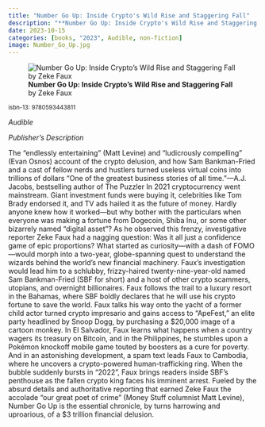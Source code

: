 ```yaml
---
title: "Number Go Up: Inside Crypto's Wild Rise and Staggering Fall"
description: "**Number Go Up: Inside Crypto's Wild Rise and Staggering Fall** by Zeke Faux"
date: 2023-10-15
categories: [books, "2023", Audible, non-fiction]
image: Number_Go_Up.jpg
---
```

![**Number Go Up: Inside Crypto's Wild Rise and Staggering Fall** by Zeke Faux](Number_Go_Up.jpg){fig-align="left"}

<sup>isbn-13: 9780593443811</sup>

*Audible*

*Publisher's Description*

The “endlessly entertaining” (Matt Levine) and “ludicrously compelling”
(Evan Osnos) account of the crypto delusion, and how Sam Bankman-Fried and
a cast of fellow nerds and hustlers turned useless virtual coins into
trillions of dollars “One of the greatest business stories of all
time.”—A.J. Jacobs, bestselling author of The Puzzler In 2021
cryptocurrency went mainstream. Giant investment funds were buying it,
celebrities like Tom Brady endorsed it, and TV ads hailed it as the future
of money. Hardly anyone knew how it worked—but why bother with the
particulars when everyone was making a fortune from Dogecoin, Shiba Inu, or
some other bizarrely named “digital asset”? As he observed this frenzy,
investigative reporter Zeke Faux had a nagging question: Was it all just a
confidence game of epic proportions? What started as curiosity—with a dash
of FOMO—would morph into a two-year, globe-spanning quest to understand the
wizards behind the world’s new financial machinery. Faux’s investigation
would lead him to a schlubby, frizzy-haired twenty-nine-year-old named Sam
Bankman-Fried (SBF for short) and a host of other crypto scammers,
utopians, and overnight billionaires. Faux follows the trail to a luxury
resort in the Bahamas, where SBF boldly declares that he will use his
crypto fortune to save the world. Faux talks his way onto the yacht of a
former child actor turned crypto impresario and gains access to “ApeFest,”
an elite party headlined by Snoop Dogg, by purchasing a $20,000 image of a
cartoon monkey. In El Salvador, Faux learns what happens when a country
wagers its treasury on Bitcoin, and in the Philippines, he stumbles upon a
Pokémon knockoff mobile game touted by boosters as a cure for poverty. And
in an astonishing development, a spam text leads Faux to Cambodia, where he
uncovers a crypto-powered human-trafficking ring. When the bubble suddenly
bursts in "2022", Faux brings readers inside SBF’s penthouse as the fallen
crypto king faces his imminent arrest. Fueled by the absurd details and
authoritative reporting that earned Zeke Faux the accolade “our great poet
of crime” (Money Stuff columnist Matt Levine), Number Go Up is the
essential chronicle, by turns harrowing and uproarious, of a $3 trillion
financial delusion.